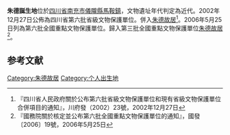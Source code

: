 {{四川省文物保護單位
|名稱 = 朱德誕生地
|編號 = 11
|圖片 = 
|級別 = S6
|分類 = 
|時代 = 近代
|地点 = [[四川省|四川省]][[南充市|南充市]][[儀隴縣|儀隴縣]][[馬鞍鎮|馬鞍鎮]]
|坐標 =
|登錄 = 2002年12月27日
}}
{{四川省文物保護單位
|名稱 = 朱德誕生地
|編號 = 99
|圖片 = 
|級別 = 106
|分類 = 
|時代 = 清
|地点 = [[四川省|四川省]][[儀隴縣|儀隴縣]]
|坐標 =
|登錄 = 2006年5月25日
}}

'''朱德誕生地'''位於[[四川省|四川省]][[南充市|南充市]][[儀隴縣|儀隴縣]][[馬鞍鎮|馬鞍鎮]]，文物遺址年代判定為近代。2002年12月27日公佈為四川省第六批省級文物保護單位。併入[[朱德故居|朱德故居]]<ref>『四川省人民政府關於公布第六批省級文物保護單位和現有省級文物保護單位合併項目的通知』，川府發（2002）23號，2002年12月27日</ref>。2006年5月25日列為第六批全國重點文物保護單位。歸入第三批全國重點文物保護單位[[朱德故居|朱德故居]]<ref>『國務院關於核定並公布第六批全國重點文物保護單位的通知』，國發〔2006〕19號，2006年5月25日</ref>。

== 参考文献 ==
{{Reflist}}

[[Category:朱德故居|Category:朱德故居]]
[[Category:个人出生地|Category:个人出生地]]

{{文物保護單位小作品}}